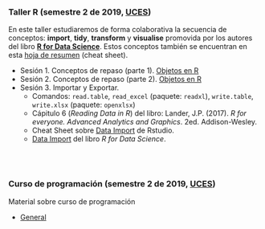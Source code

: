
<br>
<br>

### Taller R (semestre 2 de 2019, [UCES](https://www.ces.edu.co/))

En este taller estudiaremos de forma colaborativa la secuencia de conceptos: **import**, **tidy**, **transform** y **visualise** promovida por los autores del libro [**R for Data Science**](https://r4ds.had.co.nz/explore-intro.html). Estos conceptos también se encuentran en esta [hoja de resumen](https://www.business-science.io/r-cheatsheet.html) (cheat sheet).

- Sesión 1. Conceptos de repaso (parte 1). [Objetos en R](Taller_R_uces_2_2019/07_22_Objetos/07_22_Objetos.html)
- Sesión 2. Conceptos de repaso (parte 2). [Objetos en R](Taller_R_uces_2_2019/07_22_Objetos/07_22_Objetos.html)
- Sesión 3. Importar y Exportar.
    * Comandos: `read.table`, `read_excel` (paquete: `readxl`), `write.table`, `write.xlsx` (paquete: `openxlsx`)
    * Cápitulo 6 (_Reading Data in R_) del libro: Lander, J.P. (2017). _R for everyone. Advanced Analytics and Graphics_. 2ed. Addison-Wesley.
    * Cheat Sheet sobre  [Data Import](https://www.rstudio.com/resources/cheatsheets/#import) de Rstudio.
    * [Data Import](https://r4ds.had.co.nz/data-import.html) del libro _R for Data Science_.

<br>
<br>

### Curso de programación (semestre 2 de 2019, [UCES](https://www.ces.edu.co/))

Material sobre curso de programación

- [General](CursoProg_uces/cap1/general.html)